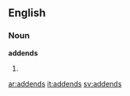 ==English==
===Noun===
'''addends'''
#{{plural of|[[addend]]}}

[[ar:addends]]
[[it:addends]]
[[sv:addends]]
